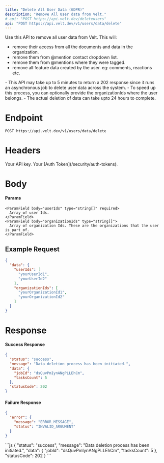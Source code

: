 ```yaml
---
title: "Delete All User Data (GDPR)"
description: "Remove All User data from Velt."
# api: "POST https://api.velt.dev/deleteusers"
api: "POST https://api.velt.dev/v1/users/data/delete"
---
```


Use this API to remove all user data from Velt. This will:
- remove their access from all the documents and data in the organization.
- remove them from @mention contact dropdown list.
- remove them from @mentions where they were tagged.
- remove all feature data created by the user. eg: comments, reactions etc.

<Warning>
- This API may take up to 5 minutes to return a 202 response since it runs an asynchronous job to delete user data across the system.
- To speed up this process, you can optionally provide the organizationIds where the user belongs.
- The actual deletion of data can take upto 24 hours to complete.
</Warning>

# Endpoint
`POST https://api.velt.dev/v1/users/data/delete`


# Headers
<ParamField header="x-velt-api-key" type="string" required>
  Your API key.
</ParamField>

<ParamField header="x-velt-auth-token" type="string" required>
  Your [Auth Token](/security/auth-tokens).
</ParamField>



# Body

#### Params

<ParamField body="data" type="object" required>
  <Expandable title="properties">

    <ParamField body="userIds" type="string[]" required>
      Array of user Ids.
    </ParamField>
    <ParamField body="organizationIds" type="string[]">
      Array of organization Ids. These are the organizations that the user is part of.
    </ParamField>
  </Expandable>
</ParamField>


## **Example Request**

```JSON
{
  "data": {
    "userIds": [
      "yourUserId1",
      "yourUserId2"
    ],
    "organizationIds": [
      "yourOrganizationId1",
      "yourOrganizationId2"
    ]
  }
}
```

# Response

#### Success Response

```JSON
{
  "status": "success",
  "message": "Data deletion process has been initiated.",
  "data": {
    "jobId": "dsQuvPmIynANgPLLEhCm",
    "tasksCount": 5
  },
  "statusCode": 202
}
```

#### Failure Response

```JSON
{
  "error": {
    "message": "ERROR_MESSAGE",
    "status": "INVALID_ARGUMENT"
  }
}
```

<ResponseExample>
```js
{
  "status": "success",
  "message": "Data deletion process has been initiated.",
  "data": {
    "jobId": "dsQuvPmIynANgPLLEhCm",
    "tasksCount": 5
  },
  "statusCode": 202
}
```
</ResponseExample>